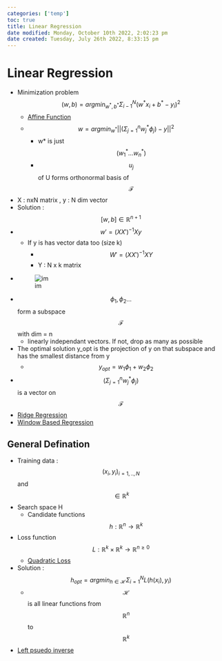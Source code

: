 ```yaml
---
categories: ['temp']
toc: true
title: Linear Regression
date modified: Monday, October 10th 2022, 2:02:23 pm
date created: Tuesday, July 26th 2022, 8:33:15 pm
---
```


# Linear Regression

- Minimization problem $$(w,b) = argmin_{w^{\ast} , b^{\ast}} \Sigma^N_{i-1}(w^{\ast}x_{i} +b ^{\ast} - y_{i})^2$$
	- [Affine Function](Affine%20Function.qmd)
	- $$w = argmin_{w^\ast} || (\Sigma^n_{j = 1} w^\ast_j \phi_j) - y || ^2$$
		- w* is just $$(w^\ast_1 … w^\ast_n)$$
		- $$u_j$$ of U forms orthonormal basis of $$\mathscr{F}$$
- X : nxN matrix , y : N dim vector
- Solution : $$[w, b] \in \mathbb{R} ^{n+1}$$
- $$w' = (XX')^{-1}X y$$
	- If y is has vector data too (size k)
		- $$W' = (XX')^{-1}XY$$
		- Y : N x k matrix
- ![im](images/Pasted%20image%2020220309132129.png)
- $$\phi _1 , \phi_2 …$$ form a subspace $$\mathscr{F}$$ with dim = n
	- linearly independant vectors. If not, drop as many as possible
- The optimal solution y_opt is the projection of y on that subspace and has the smallest distance from y
	- $$y_{opt} = w_1 \phi_1 + w_2 \phi_2$$
- $$(\Sigma^n_{j = 1} w^\ast_j \phi_j)$$ is a vector on $$\mathscr{F}$$
- [Ridge Regression](Ridge%20Regression.qmd)
- [Window Based Regression](Window%20Based%20Regression.qmd)

## General Defination
- Training data : $$(x_i, y_i)_{i= 1,..,N}$$ and $$\in \mathbb{R}^k$$
- Search space H
	- Candidate functions $$h: \mathbb{R}^n \rightarrow \mathbb{R}^k$$
- Loss function $$L : \mathbb{R}^k \times \mathbb{R}^k \rightarrow \mathbb{R}^{n \geq 0}$$
	- [Quadratic Loss](Quadratic%20Loss.qmd)
- Solution : $$h_{opt} = argmin_{h \in \mathcal{H}}\Sigma_{i=1}^N L(h(x_i), y_i)$$
	- $$\mathcal{H}$$ is all linear functions from $$\mathbb{R}^n$$ to $$\mathbb{R}^k$$

- [Left psuedo inverse](Left psuedo inverse.qmd)



